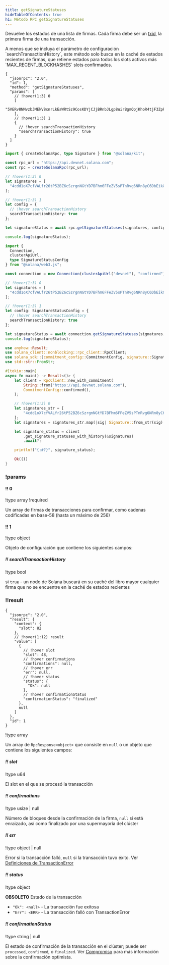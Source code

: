 ```yaml
---
title: getSignatureStatuses
hideTableOfContents: true
h1: Método RPC getSignatureStatuses
---
```


Devuelve los estados de una lista de firmas. Cada firma debe ser un
[txid](/docs/references/terminology#transaction-id), la primera firma de una
transacción.

<Callout type="info">
  A menos que se incluya el parámetro de configuración
  `searchTransactionHistory`, este método solo busca en la caché de estados
  recientes de firmas, que retiene estados para todos los slots activos más
  `MAX_RECENT_BLOCKHASHES` slots confirmados.
</Callout>

<APIMethod>

```jsonc !!request curl
{
  "jsonrpc": "2.0",
  "id": 1,
  "method": "getSignatureStatuses",
  "params": [
    // !hover(1:3) 0
    [
      "5VERv8NMvzbJMEkV8xnrLkEaWRtSz9CosKDYjCJjBRnbJLgp8uirBgmQpjKhoR4tjF3ZpRzrFmBV6UjKdiSZkQUW"
    ],
    // !hover(1:3) 1
    {
      // !hover searchTransactionHistory
      "searchTransactionHistory": true
    }
  ]
}
```

```ts !!request title="Kit"
import { createSolanaRpc, type Signature } from "@solana/kit";

const rpc_url = "https://api.devnet.solana.com";
const rpc = createSolanaRpc(rpc_url);

// !hover(1:3) 0
let signatures = [
  "4cdd1oX7cfVALfr26tP52BZ6cSzrgnNGtYD7BFhm6FFeZV5sPTnRvg6NRn8yC6DbEikXcrNChBM5vVJnTgKhGhVu" as unknown as Signature
];

// !hover(1:3) 1
let config = {
  // !hover searchTransactionHistory
  searchTransactionHistory: true
};

let signatureStatus = await rpc.getSignatureStatuses(signatures, config).send();

console.log(signatureStatus);
```

```ts !!request title="web3.js"
import {
  Connection,
  clusterApiUrl,
  type SignatureStatusConfig
} from "@solana/web3.js";

const connection = new Connection(clusterApiUrl("devnet"), "confirmed");

// !hover(1:3) 0
let signatures = [
  "4cdd1oX7cfVALfr26tP52BZ6cSzrgnNGtYD7BFhm6FFeZV5sPTnRvg6NRn8yC6DbEikXcrNChBM5vVJnTgKhGhVu"
];

// !hover(1:3) 1
let config: SignatureStatusConfig = {
  // !hover searchTransactionHistory
  searchTransactionHistory: true
};

let signatureStatus = await connection.getSignatureStatuses(signatures, config);
console.log(signatureStatus);
```

```rs !!request title="Rust"
use anyhow::Result;
use solana_client::nonblocking::rpc_client::RpcClient;
use solana_sdk::{commitment_config::CommitmentConfig, signature::Signature};
use std::str::FromStr;

#[tokio::main]
async fn main() -> Result<()> {
    let client = RpcClient::new_with_commitment(
        String::from("https://api.devnet.solana.com"),
        CommitmentConfig::confirmed(),
    );

    // !hover(1:3) 0
    let signatures_str = [
        "4cdd1oX7cfVALfr26tP52BZ6cSzrgnNGtYD7BFhm6FFeZV5sPTnRvg6NRn8yC6DbEikXcrNChBM5vVJnTgKhGhVu",
    ];
    let signatures = signatures_str.map(|sig| Signature::from_str(sig).unwrap());

    let signature_status = client
        .get_signature_statuses_with_history(&signatures)
        .await?;

    println!("{:#?}", signature_status);

    Ok(())
}
```

### !params

#### !! 0

!type array
!required

Un array de firmas de transacciones para confirmar, como cadenas codificadas en
base-58 (hasta un máximo de 256)

#### !! 1

!type object

Objeto de configuración que contiene los siguientes campos:

##### !! searchTransactionHistory

!type bool

si `true` - un nodo de Solana buscará en su caché del libro mayor cualquier
firma que no se encuentre en la caché de estados recientes

### !!result

```jsonc !response
{
  "jsonrpc": "2.0",
  "result": {
    "context": {
      "slot": 82
    },
    // !hover(1:12) result
    "value": [
      {
        // !hover slot
        "slot": 48,
        // !hover confirmations
        "confirmations": null,
        // !hover err
        "err": null,
        // !hover status
        "status": {
          "Ok": null
        },
        // !hover confirmationStatus
        "confirmationStatus": "finalized"
      },
      null
    ]
  },
  "id": 1
}
```

!type array

Un array de `RpcResponse<object>` que consiste en `null` o un objeto que
contiene los siguientes campos:

##### !! slot

!type u64

El slot en el que se procesó la transacción

##### !! confirmations

!type usize | null

Número de bloques desde la confirmación de la firma, `null` si está enraizado,
así como finalizado por una supermayoría del clúster

##### !! err

!type object | null

Error si la transacción falló, `null` si la transacción tuvo éxito. Ver
[Definiciones de TransactionError](https://github.com/anza-xyz/solana-sdk/blob/50dfbd088c51b7229c67d432d8c8801dafaa7904/transaction-error/src/lib.rs#L15)

##### !! status

!type object

**OBSOLETO** Estado de la transacción

- `"Ok": <null>` - La transacción fue exitosa
- `"Err": <ERR>` - La transacción falló con TransactionError

##### !! confirmationStatus

!type string | null

El estado de confirmación de la transacción en el clúster; puede ser
`processed`, `confirmed`, o `finalized`. Ver
[Compromiso](/docs/rpc/#configuring-state-commitment) para más información sobre
la confirmación optimista.

</APIMethod>
